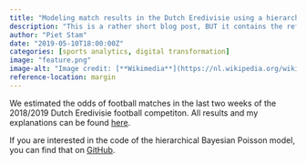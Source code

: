 ```yaml
---
title: "Modeling match results in the Dutch Eredivisie using a hierarchical Bayesian Poisson model"
description: "This is a rather short blog post, BUT it contains the references to where you can find all the code and estimation results of my first application."
author: "Piet Stam"
date: "2019-05-10T18:00:00Z"
categories: [sports analytics, digital transformation]
image: "feature.png"
image-alt: "Image credit: [**Wikimedia**](https://nl.wikipedia.org/wiki/Thomas_Bayes#/media/Bestand:Thomas_Bayes.gif)"
reference-location: margin
---
```


We estimated the odds of football matches in the last two weeks of the 2018/2019 Dutch Eredivisie football competiton. All results and my explanations can be found [here](http://htmlpreview.github.io/?https://github.com/pjastam/r-bayesian-football-odds/blob/1409c9e8bbcfe92d8526e2fc866e0f7a57549d60/NL_eredivisie_2014_2019.nb.html).

If you are interested in the code of the hierarchical Bayesian Poisson model, you can find that on [GitHub](https://github.com/pjastam/r-bayesian-football-odds).
